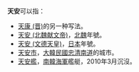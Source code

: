 '''天安'''可以指：

*[[天康_(晋)|天康 (晋)]]的另一种写法。
*[[天安_(北魏献文帝)|天安 (北魏献文帝)]]，[[北魏|北魏]]年號。
*[[天安_(文德天皇)|天安 (文德天皇)]]，[[日本|日本]]年號。
*[[天安市|天安市]]，[[大韓民國|大韓民國]][[忠清南道|忠清南道]]的城市。
*[[天安艦|天安艦]]，[[南韓|南韓]][[韓國海軍|海軍]]艦艇，2010年3月沉沒。
{{disambig|Cat=二字亞洲相關消歧義}}